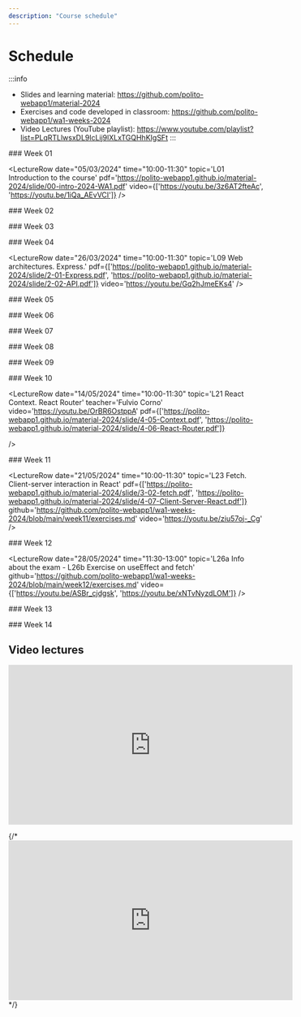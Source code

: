 ```yaml
---
description: "Course schedule"
---
```




# Schedule

:::info
- Slides and learning material: https://github.com/polito-webapp1/material-2024
- Exercises and code developed in classroom: https://github.com/polito-webapp1/wa1-weeks-2024
- Video Lectures (YouTube playlist): https://www.youtube.com/playlist?list=PLqRTLlwsxDL9lcLij9lXLxTGQHhKIgSFt
:::

<LectureTable defaultTeacher="Fulvio Corno" defaultType="Lecture" showMaterial={true} language='EN'>

<LectureDivider>
### Week 01
</LectureDivider>


<LectureRow
    date="05/03/2024" time="10:00-11:30"
    topic='L01 Introduction to the course'
    pdf='https://polito-webapp1.github.io/material-2024/slide/00-intro-2024-WA1.pdf'
    video={['https://youtu.be/3z6AT2fteAc', 'https://youtu.be/1iQa_AEvVCI']}
/>

<LectureRow
    date="05/03/2024" time="11:30-13:00"
    topic='L02 Introduction to JavaScript'
    pdf='https://polito-webapp1.github.io/material-2024/slide/1-01-javascript-basics.pdf'
    video='https://youtu.be/8mxDWg3O0-M'
/>

<LectureRow
    date="07/03/2024" time="08:30-10:00"
    topic='L03 JavaScript Exercises on Arrays and Strings'
    type='Exercise'
    github='https://github.com/polito-webapp1/wa1-weeks-2024/blob/main/week01/exercises.md'
    video='https://youtu.be/xFfRqY85RQc'
/>

<LectureRow
    date="07/03/2024" time="10:00-11:30"
    topic='L04 JavaScript Objects and Functions'
    pdf='https://polito-webapp1.github.io/material-2024/slide/1-02-javascript-objects-functions.pdf'
    video='https://youtu.be/YpjdzeCe8sw'
/>

<LectureRow
    topic='Week 01 exercises'
    github='https://github.com/polito-webapp1/wa1-weeks-2024/tree/main/week01'
    teacher='' type=''
/>

<LectureDivider>
### Week 02
</LectureDivider>

<LectureRow
    date="12/03/2024" time="10:00-11:30"
    topic='L05 Constructor Functions. Callbacks. Exercise 3.'
    github='https://github.com/polito-webapp1/wa1-weeks-2024/blob/main/week02/exercise%203.md'
    video='https://youtu.be/uupGl6dcZJo'
/>  

<LectureRow
    date="12/03/2024" time="11:30-13:00"
    topic='L06 Functional programming. Exercise 3.'
    pdf='https://polito-webapp1.github.io/material-2024/slide/1-03-javascript-async-programming.pdf'
    video='https://youtu.be/xFSsudR-Buc'
/>

<LectureRow
    date="14/03/2024" time=""
    type='Lab'
    topic='Overall labs specification'
    teacher=''
    pdf='https://polito-webapp1.github.io/lab-2024/00-overall-labs-specification/overall-labs-specification.pdf'
/>

<LectureRow
    date="14/03/2024" time="08:30-10:00"
    type='Lab'
    topic='Lab 01 - Group 1'
    teacher='Juan Pablo Sáenz'
    pdf='https://polito-webapp1.github.io/lab-2024/lab01-node/lab01-getting-started-node.pdf'
    github='https://github.com/polito-webapp1/lab-2024/tree/main/lab01-node'
/>

<LectureRow
    date="14/03/2024" time="10:00-11:30"
    type='Lab'
    topic='Lab 01 - Group 2'
    teacher='Juan Pablo Sáenz'
    pdf='https://polito-webapp1.github.io/lab-2024/lab01-node/lab01-getting-started-node.pdf'
    github='https://github.com/polito-webapp1/lab-2024/tree/main/lab01-node'
/>

<LectureRow
    date="14/03/2024" time="10:00-11:30"
    type='Lab'
    topic='Lab 01 - Group 3'
    teacher='Luca Pezzolla'
    pdf='https://polito-webapp1.github.io/lab-2024/lab01-node/lab01-getting-started-node.pdf'
    github='https://github.com/polito-webapp1/lab-2024/tree/main/lab01-node'
/>

<LectureRow
    topic='Week 02 exercises'
    teacher='' type=''
    github='https://github.com/polito-webapp1/wa1-weeks-2024/tree/main/week02'
/>

<LectureDivider>
### Week 03
</LectureDivider>

<LectureRow
    date="19/03/2024" time="10:00-11:30"
    topic='L07 JavaScript Asynchronous Programming. Interfacing with SQLite.'
    video='https://youtu.be/lPbGHkCgSuQ'
/>

<LectureRow
    date="19/03/2024" time="11:30-13:00"
    topic='L08 Promises. Exercise on Asynchronous Programming.'
    github='https://github.com/polito-webapp1/wa1-weeks-2024/blob/main/week03/exercise%204.md'
    video='https://youtu.be/0cI_KmgfIRo'
/>

<LectureRow
    date="21/03/2024" time="08:30-10:00"
    type='Lab'
    topic='Lab 02 - Group 1'
    teacher='Juan Pablo Sáenz'
    pdf='https://polito-webapp1.github.io/lab-2024/lab02-node-database/lab02-node-database.pdf'
    github='https://github.com/polito-webapp1/lab-2024/tree/main/lab02-node-database'
/>

<LectureRow
    date="21/03/2024" time="10:00-11:30"
    type='Lab'
    topic='Lab 02 - Group 2'
    teacher='Juan Pablo Sáenz'
    pdf='https://polito-webapp1.github.io/lab-2024/lab02-node-database/lab02-node-database.pdf'
    github='https://github.com/polito-webapp1/lab-2024/tree/main/lab02-node-database'
/>

<LectureRow
    date="12/03/2024" time="10:00-11:30"
    type='Lab'
    topic='Lab 02 - Group 3'
    teacher='Luca Pezzolla'
    pdf='https://polito-webapp1.github.io/lab-2024/lab02-node-database/lab02-node-database.pdf'
    github='https://github.com/polito-webapp1/lab-2024/tree/main/lab02-node-database'
/>

<LectureRow
    topic='Week 03 exercises'
    teacher='' type=''
    github='https://github.com/polito-webapp1/wa1-weeks-2024/tree/main/week03'
/>

<LectureDivider>
### Week 04
</LectureDivider>

<LectureRow
    date="26/03/2024" time="10:00-11:30"
    topic='L09 Web architectures. Express.'
    pdf={['https://polito-webapp1.github.io/material-2024/slide/2-01-Express.pdf', 'https://polito-webapp1.github.io/material-2024/slide/2-02-API.pdf']}
    video='https://youtu.be/Gq2hJmeEKs4'
/>

<LectureRow
    date="26/03/2024" time="11:30-13:00"
    topic='L10 HTTP APIs. Exercise on API design.'
    github='https://github.com/polito-webapp1/wa1-weeks-2024/tree/main/week04'
    video='https://youtu.be/MMiuBLZsMco'
/>

<LectureRow
    type="🐰" teacher="" variant="info"
    topic='Easter Vacations'
/>

<LectureRow
    date="04/04/2024" time="08:30-10:00"
    type='Lab'
    topic='Lab 03 - Group 1'
    teacher='Juan Pablo Sáenz'
    pdf='https://polito-webapp1.github.io/lab-2024/lab03-express/lab03-express.pdf'
    github='https://github.com/polito-webapp1/lab-2024/tree/main/lab03-express'
/>

<LectureRow
    date="04/04/2024" time="10:00-11:30"
    type='Lab'
    topic='Lab 03 - Group 2'
    teacher='Juan Pablo Sáenz'
    pdf='https://polito-webapp1.github.io/lab-2024/lab03-express/lab03-express.pdf'
    github='https://github.com/polito-webapp1/lab-2024/tree/main/lab03-express'
/>

<LectureRow
    date="04/04/2024" time="10:00-11:30"
    type='Lab'
    topic='Lab 03 - Group 3'
    teacher='Luca Pezzolla'
    pdf='https://polito-webapp1.github.io/lab-2024/lab03-express/lab03-express.pdf'
    github='https://github.com/polito-webapp1/lab-2024/tree/main/lab03-express'
/>

<LectureRow
    topic='Week 04 exercises'
    teacher='' type=''
    github='https://github.com/polito-webapp1/wa1-weeks-2024/tree/main/week04'
/>

<LectureDivider>
### Week 05
</LectureDivider>

<LectureRow
    date="09/04/2024" time=""
    type='Reading'
    topic='HTML and CSS'
    pdf='https://polito-webapp1.github.io/material-2024/readings/3-0-reading-html-css.pdf'
/>


<LectureRow
    date="09/04/2024" time="10:00-11:30"
    topic='L11 Exercise on HTML, CSS and Bootstrap'
    type='Exercise'
    github='https://github.com/polito-webapp1/wa1-weeks-2024/blob/main/week05/exercise%206.md'
    video='https://youtu.be/4nEUaNJnUjg'
/>

<LectureRow
    date="09/04/2024" time="11:30-13:00"
    topic='L12 Javascript in the browser'
    pdf='https://polito-webapp1.github.io/material-2024/slide/3-01-JS-browser.pdf'
    video='https://youtu.be/m64hXq2JQ58'
/>

<LectureRow
    date="11/04/2024" time="08:30-10:00"
    type='Lab'
    topic='Lab 04 - Group 1'
    teacher='Juan Pablo Sáenz'
    pdf='https://polito-webapp1.github.io/lab-2024/lab04-html-css/lab04-html-css.pdf'
    github='https://github.com/polito-webapp1/lab-2024/tree/main/lab04-html-css'
/>

<LectureRow
    date="11/04/2024" time="10:00-11:30"
    type='Lab'
    topic='Lab 04 - Group 2'
    teacher='Juan Pablo Sáenz'
    pdf='https://polito-webapp1.github.io/lab-2024/lab04-html-css/lab04-html-css.pdf'
    github='https://github.com/polito-webapp1/lab-2024/tree/main/lab04-html-css'
/>

<LectureRow
    date="11/04/2024" time="10:00-11:30"
    type='Lab'
    topic='Lab 04 - Group 3'
    teacher='Luca Pezzolla'
    pdf='https://polito-webapp1.github.io/lab-2024/lab04-html-css/lab04-html-css.pdf'
    github='https://github.com/polito-webapp1/lab-2024/tree/main/lab04-html-css'
/>

<LectureDivider>
### Week 06
</LectureDivider>

<LectureRow
    date="16/04/2024" time="10:00-11:30"
    topic='L13 Exercise on Javascript in the browser'
    type='Exercise'
    github='https://github.com/polito-webapp1/wa1-weeks-2024/blob/main/week06/exercise%207.md'
    video='https://youtu.be/yyEpDI3jP-w'
/>

<LectureRow
    date="16/04/2024" time="11:30-13:00"
    topic='L14 Exercise on async/await and POST APIs'
    video='https://youtu.be/Ie3K5OW3iUk'
/>

<LectureRow
    date="18/04/2024" time="08:30-10:00"
    type='Lab'
    topic='Lab 05 - Group 1'
    teacher='Juan Pablo Sáenz'
    pdf='https://polito-webapp1.github.io/lab-2024/lab05-js-browser/lab05-js-browser.pdf'
    github='https://github.com/polito-webapp1/lab-2024/tree/main/lab05-js-browser'
/>

<LectureRow
    date="18/04/2024" time="10:00-11:30"
    type='Lab'
    topic='Lab 05 - Group 2'
    teacher='Juan Pablo Sáenz'
    pdf='https://polito-webapp1.github.io/lab-2024/lab05-js-browser/lab05-js-browser.pdf'
    github='https://github.com/polito-webapp1/lab-2024/tree/main/lab05-js-browser'
/>

<LectureRow
    date="18/04/2024" time="10:00-11:30"
    type='Lab'
    topic='Lab 05 - Group 3 -- THIS WEEK GROUP 3 IS MERGED WITH GROUP 2 (In Room R2B)'
    teacher='Juan Pablo Sáenz'
    pdf='https://polito-webapp1.github.io/lab-2024/lab05-js-browser/lab05-js-browser.pdf'
    github='https://github.com/polito-webapp1/lab-2024/tree/main/lab05-js-browser'
/>

<LectureDivider>
### Week 07
</LectureDivider>

<LectureRow
    date="23/04/2024" time="10:00-11:30"
    topic='L15 Introduction to React'
    pdf='https://polito-webapp1.github.io/material-2024/slide/4-01-React-intro.pdf'
    teacher='Juan Pablo Sáenz'
    video='https://youtu.be/CuvfevT1YV4'
/>

<LectureRow
    date="23/04/2024" time="11:30-13:00"
    topic='L16 JSX, Components, props - Exercise'
    pdf='https://polito-webapp1.github.io/material-2024/slide/4-02-Elements-and-JSX.pdf'
    github='https://github.com/polito-webapp1/wa1-weeks-2024/blob/main/week07/react-qa'
    teacher='Juan Pablo Sáenz'
/>

<LectureRow
    date="25/04/2024" time=""
    type="🌴" teacher="" variant="info"
    topic='Vacations'
/>

<LectureDivider>
### Week 08
</LectureDivider>


<LectureRow
    date="30/04/2024" time="10:00-11:30"
    topic='L17 React Components and State'
    pdf='https://polito-webapp1.github.io/material-2024/slide/4-03-Components-and-state.pdf'
    github='https://github.com/polito-webapp1/wa1-weeks-2024/blob/main/week08/exercise%209.md'
    video='https://youtu.be/AIx89lYhsF4'
/>

<LectureRow
    date="30/04/2024" time="11:30-13:00"
    topic='L18 Exercise on React State. Forms in React.'
    pdf='https://polito-webapp1.github.io/material-2024/slide/4-04-Forms.pdf'
    github='https://github.com/polito-webapp1/wa1-weeks-2024/tree/main/week08/react-qa'
    video='https://youtu.be/hc7LhRScBs0'
/>


<LectureRow
    date="02/05/2024" time="08:30-10:00"
    type='Lab'
    topic='Lab 06 - Group 1'
    teacher='Juan Pablo Sáenz'
    pdf='https://polito-webapp1.github.io/lab-2024/lab06-react/lab06-getting-started-react.pdf'
    github='https://github.com/polito-webapp1/lab-2024/tree/main/lab06-react'
/>

<LectureRow
    date="02/05/2024" time="10:00-11:30"
    type='Lab'
    topic='Lab 06 - Group 2'
    teacher='Juan Pablo Sáenz'
    pdf='https://polito-webapp1.github.io/lab-2024/lab06-react/lab06-getting-started-react.pdf'
    github='https://github.com/polito-webapp1/lab-2024/tree/main/lab06-react'
/>

<LectureRow
    date="02/05/2024" time="10:00-11:30"
    type='Lab'
    topic='Lab 06 - Group 3'
    teacher='Luca Pezzolla'
    pdf='https://polito-webapp1.github.io/lab-2024/lab06-react/lab06-getting-started-react.pdf'
    github='https://github.com/polito-webapp1/lab-2024/tree/main/lab06-react'
/>

<LectureDivider>
### Week 09
</LectureDivider>

<LectureRow
    date="07/05/2024" time="10:00-11:30"
    topic='L19 React Forms and State Exercise (part I)'
    github='https://github.com/polito-webapp1/wa1-weeks-2024/blob/main/week09/react-qa'
    teacher='Juan Pablo Sáenz'
    video='https://youtu.be/StYvn3XKuK8'
/>

<LectureRow
    date="07/05/2024" time="11:30-13:00"
    topic='L20 React Forms and State Exercise (part II)'
    github='https://github.com/polito-webapp1/wa1-weeks-2024/blob/main/week09/react-qa'
    teacher='Juan Pablo Sáenz'
    video='https://youtu.be/xr8A2l3DDlk'
/>

<LectureRow
    date="09/05/2024" time="08:30-10:00"
    type='Lab'
    topic='Lab 07 - Group 1'
    teacher='Juan Pablo Sáenz'
    pdf='https://polito-webapp1.github.io/lab-2024/lab07-forms/lab07-forms.pdf'
    github='https://github.com/polito-webapp1/lab-2024/tree/main/lab07-forms'
/>

<LectureRow
    date="09/05/2024" time="10:00-11:30"
    type='Lab'
    topic='Lab 07 - Group 2 and Group 3'
    teacher='Juan Pablo Sáenz'
    pdf='https://polito-webapp1.github.io/lab-2024/lab07-forms/lab07-forms.pdf'
    github='https://github.com/polito-webapp1/lab-2024/tree/main/lab07-forms'
/>


<LectureDivider>
### Week 10
</LectureDivider>

<LectureRow
    date="14/05/2024" time="10:00-11:30"
    topic='L21 React Context. React Router'
    teacher='Fulvio Corno'
    video='https://youtu.be/OrBR6OstppA'
    pdf={['https://polito-webapp1.github.io/material-2024/slide/4-05-Context.pdf', 'https://polito-webapp1.github.io/material-2024/slide/4-06-React-Router.pdf']}

/>

<LectureRow
    date="14/05/2024" time="11:30-13:00"
    topic='L22 Exercise on React Router'
    github='https://github.com/polito-webapp1/wa1-weeks-2024/blob/main/week10/exercise%2011.md'
    video='https://youtu.be/zGAl1cQiNCI'
    teacher='Fulvio Corno'
/>

<LectureRow
    date="16/05/2024" time="08:30-10:00"
    type='Lab'
    topic='Lab 08 - Group 1'
    teacher='Juan Pablo Sáenz'
    pdf='https://polito-webapp1.github.io/lab-2024/lab08-routes/lab08-routes.pdf'
    github='https://github.com/polito-webapp1/lab-2024/tree/main/lab08-routes'
/>

<LectureRow
    date="16/05/2024" time="10:00-11:30"
    type='Lab'
    topic='Lab 08 - Group 2 and Group 3'
    teacher='Juan Pablo Sáenz'
    pdf='https://polito-webapp1.github.io/lab-2024/lab08-routes/lab08-routes.pdf'
    github='https://github.com/polito-webapp1/lab-2024/tree/main/lab08-routes'
/>


<LectureDivider>
### Week 11
</LectureDivider>

<LectureRow
    date="21/05/2024" time="10:00-11:30"
    topic='L23 Fetch. Client-server interaction in React'
    pdf={['https://polito-webapp1.github.io/material-2024/slide/3-02-fetch.pdf', 'https://polito-webapp1.github.io/material-2024/slide/4-07-Client-Server-React.pdf']}
    github='https://github.com/polito-webapp1/wa1-weeks-2024/blob/main/week11/exercises.md'
    video='https://youtu.be/ziu57oj-_Cg'
/>

<LectureRow
    date="21/05/2024" time="11:30-13:00"
    topic='L24 useEffect and React lifecycle'
    pdf='https://polito-webapp1.github.io/material-2024/slide/4-08-LifeCycle.pdf'
    video='https://youtu.be/OzcEZFqgAB8'
/>

<LectureRow
    date="23/05/2024" time="08:30-10:00"
    type='Lab'
    topic='Lab 09 - Group 1'
    teacher='Juan Pablo Sáenz'
    pdf='https://polito-webapp1.github.io/lab-2024/lab09-client-server-I/lab09-API-1.pdf'
    github='https://github.com/polito-webapp1/lab-2024/tree/main/lab09-client-server-I'
/>

<LectureRow
    date="23/05/2024" time="10:00-11:30"
    type='Lab'
    topic='Lab 09 - Group 2 and Group 3'
    teacher='Juan Pablo Sáenz'
    pdf='https://polito-webapp1.github.io/lab-2024/lab09-client-server-I/lab09-API-1.pdf'
    github='https://github.com/polito-webapp1/lab-2024/tree/main/lab09-client-server-I'
/>

<LectureDivider>
### Week 12
</LectureDivider>

<LectureRow
    date="28/05/2024" time="10:00-11:30"
    topic='L25 useEffect: advanced topics'
    video='https://youtu.be/OcdWjXmhu2Y'
/>

<LectureRow
    date="28/05/2024" time="11:30-13:00"
    topic='L26a Info about the exam - L26b Exercise on useEffect and fetch'
    github='https://github.com/polito-webapp1/wa1-weeks-2024/blob/main/week12/exercises.md'
    video={['https://youtu.be/ASBr_cjdgsk', 'https://youtu.be/xNTvNyzdLOM']}
/>

<LectureRow
    date="30/05/2024" time="08:30-10:00"
    type='Lab'
    topic='Lab 10 - Group 1'
    teacher='Juan Pablo Sáenz'
/>

<LectureRow
    date="30/05/2024" time="10:00-11:30"
    type='Lab'
    topic='Lab 10 - Group 2 and Group 3'
    teacher='Juan Pablo Sáenz'
/>

<LectureDivider>
### Week 13
</LectureDivider>

<LectureRow
    date="04/06/2024" time="10:00-11:30"
    topic='L27 Authentication with Passport.js'
/>

<LectureRow
    date="04/06/2024" time="11:30-13:00"
    topic='L28 Authentication Exercise'
/>

<LectureRow
    date="06/06/2024" time="08:30-10:00"
    type='Lab'
    topic='Lab 11 - Group 1'
    teacher='Juan Pablo Sáenz'
/>

<LectureRow
    date="06/06/2024" time="10:00-11:30"
    type='Lab'
    topic='Lab 11 - Group 2 and Group 3'
    teacher='Juan Pablo Sáenz'
/>

<LectureDivider>
### Week 14
</LectureDivider>

<LectureRow
    date="11/06/2024" time=""
    topic='* No Lectures *'
    teacher=''
    type=''
/>

<LectureRow
    date="13/06/2024" time="08:30-10:00"
    type='Lab'
    topic='Exam Simulation (groups 1, 2, 3)'
    teacher='TBD'
/>

<LectureRow
    date="13/06/2024" time="10:00-11:30"
    type='Lab'
    topic='Exam Simulation (groups 1, 2, 3) - cont'
    teacher='TBD'
/>

</LectureTable>

## Video lectures

<iframe width="560" height="315" src="https://www.youtube.com/embed/videoseries?list=PLqRTLlwsxDL9lcLij9lXLxTGQHhKIgSFt" title="YouTube video player" frameborder="0" allow="accelerometer; autoplay; clipboard-write; encrypted-media; gyroscope; picture-in-picture; web-share" allowfullscreen></iframe>

{/* <iframe width="560" height="315" src="https://www.youtube-nocookie.com/embed/videoseries?list=PLqRTLlwsxDL8WgeiSZVJzjEr1f9aHy2gz" title="YouTube video player" frameBorder="0" allow="accelerometer; autoplay; clipboard-write; encrypted-media; gyroscope; picture-in-picture; web-share" allowFullScreen></iframe>  */}
